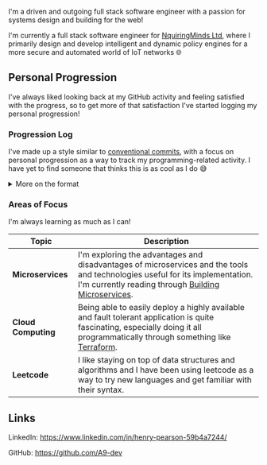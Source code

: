 I'm a driven and outgoing full stack software engineer with a passion for systems design and building for the web!

I'm currently a full stack software engineer for [NquiringMinds Ltd](https://nquiringminds.com/), where I primarily design and develop intelligent and dynamic policy engines for a more secure and automated world of IoT networks 🌐

## Personal Progression

I've always liked looking back at my GitHub activity and feeling satisfied with the progress, so to get more of that satisfaction I've started logging my personal progression!

### Progression Log

I've made up a style similar to [conventional commits](https://www.conventionalcommits.org/), with a focus on personal progression as a way to track my programming-related activity. I have yet to find someone that thinks this is as cool as I do 😅

<details>
  <summary>More on the format</summary>

Syntax: `<type>(<area>): <short summary>`

- **type**: category of progression
  - **learn**: something you studied or understood
  - **work**: something you did at work
  - **practice**: skill drills, repetition, or applied knowledge
  - **achieve**: milestone, completed goal, or success
  - **struggle**: obstacle, difficulty, or setback
  - **reflect**: insight, realization, or retrospective thought
  - **plan**: future step, target, or intention
- **area**: optional focus area (e.g. Work, Fitness, TypeScript)
- **summary**: short description in past tense (not strict)

</details>

### Areas of Focus

I'm always learning as much as I can!

| Topic               | Description                                                                                                                                                                                                                                                           |
| ------------------- | --------------------------------------------------------------------------------------------------------------------------------------------------------------------------------------------------------------------------------------------------------------------- |
| **Microservices**   | I'm exploring the advantages and disadvantages of microservices and the tools and technologies useful for its implementation. I'm currently reading through [Building Microservices](https://www.oreilly.com/library/view/building-microservices-2nd/9781492034018/). |
| **Cloud Computing** | Being able to easily deploy a highly available and fault tolerant application is quite fascinating, especially doing it all programmatically through something like [Terraform](https://developer.hashicorp.com/terraform).                                           |
| **Leetcode**        | I like staying on top of data structures and algorithms and I have been using leetcode as a way to try new languages and get familiar with their syntax.                                                                                                              |

## Links

LinkedIn: https://www.linkedin.com/in/henry-pearson-59b4a7244/

GitHub: https://github.com/A9-dev
